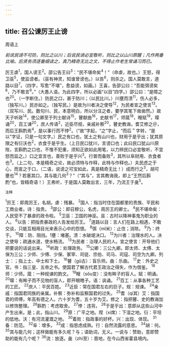 ```yaml
---
---
---
```

title: 召公谏厉王止谤
---



周语上

*前说民谤不可防，则比之以川；后说民谤必宜敬听，则比之以山川原醒；凡作两番比喻。后贤务须逐番细读之，真乃精奇无比之文，不得止作老生常诵习而已。*

厉王虐<sup>1</sup>，国人谤王<sup>2</sup>。邵公告王曰<sup>3</sup>：“民不堪命矣<sup>4</sup>！”（命虐，故也。）王怒，得卫巫<sup>5</sup>，使监谤者。（巫有神灵，知谁曾谤也。）以告<sup>6</sup>，则杀之。国人莫敢言，道路以目<sup>7</sup>。（四字，写愈“不堪”，愈益谤，如画。）王喜，告邵公曰：“吾能弭谤矣<sup>8</sup>，乃不敢言<sup>9</sup>。”（大愚人语。为此四字，所以必画“以目”四字。）邵公曰：“是障之也<sup>20</sup>。（一字断住。）防民之口，甚于防川；（以民比川。）川壅而溃<sup>11</sup>，伤人必多，（独写川。）民亦如之。（独写民。）是故为川者决之使导<sup>12</sup>，为民者宣之使言<sup>13</sup>。（双写川、民。数句川、民，本意明白，所以分注之者，要学其笔下凿凿然。）故天子听政<sup>14</sup>，使公卿至于列士献诗<sup>15</sup>，瞽献曲<sup>16</sup>，史献书<sup>17</sup>，师箴<sup>18</sup>，瞍赋<sup>19</sup>，曚诵<sup>20</sup>，百工谏<sup>20</sup>，庶人传语<sup>2</sup>，近臣尽规，亲戚补察<sup>20</sup>，瞽史教诲，耆艾修之＠，而后王斟酌焉<sup>4</sup>，是以事行而不悖<sup>2</sup>。（“故”字起，“之”字止，“而后＂字转，“是以”字证，只是一句文字。）民之有口也，犹土之有山川也，财用于是乎出；犹其原限之有衍沃也<sup>2</sup>，衣食于是乎生。（上日民口犹川，言谤口也；此曰民口犹山川原陛，言斟酌之口也，不惟不犯重，须知正欲如此用笔，以力辨民口必宜敬听，不宜怒而监之。）口之宜言也，善败于是乎兴<sup>3</sup>。行普而备败<sup>3</sup>，其所以阜财用、衣食者也<sup>3</sup>。（上二句，本是精奇之论，故必须特与作释，此特与作释也。）夫民虑之于心，而宣之于口，（二语，说谤之可宝如此，真是精奇无比！）成而行之<sup>3</sup>，胡可壅也<sup>14</sup>？若塞其口，其与能几何<sup>3</sup>？”（“其与”，言其教诲我，即上“王然后斟酌”也，皆精奇语！）王弗听，于是国人莫敢出言，三年，乃流王于彘<sup>5</sup>。

<sup>注释</sup>

<sup>1</sup>厉王：即周厉王，名胡。虐：残暴。
<sup>2</sup>国人：指当时住在国都里的贵族、平民和工商业者。诗：指贵。
<sup>3</sup>邵公：即召穆公，名虎，周厉王的卿士。
<sup>4</sup>民不堪命矣：人民受不了暴虐的政令啦。
<sup>5</sup>卫巫：卫国的神巫。巫：古时以降神事鬼为职业的人。
<sup>6</sup>以告：把指贵暴政的人告发给厉王。
<sup>7</sup>道路以目：言人们在路上相遇，不敢交谈，只能互相用目光来表示心中的怨恨。
<sup>8</sup>弭（mǐ米）：止住；消除。
<sup>9</sup>乃：终于。
<sup>10</sup>障：防、阻挡。1壅：堵塞。溃：水破堤决口。
<sup>12</sup>为川者：治理水的人。决之使导；疏通水道，使水畅流。
<sup>13</sup>为民者：治理人民的人。宣之使言：开导他们把要说的话说出来。
<sup>14</sup>听政：处理政务。
<sup>15</sup>公卿：三公九卿。即太师、太傅、太保为三公；少师、少傅、少保、冢宰、司徒、宗伯、司马、司寇、司空为九卿。列士：；指上士、中士和下士。
<sup>16</sup>瞽（gǔ古）：盲乐师。曲：乐曲。
<sup>17</sup>史：外史之官。书：指三皇、五帝之书。使国君了解古代君王政治之得失，作为借鉴。
<sup>18</sup>师：少师。箴：一种规谏的韵文。
<sup>19</sup>瞍（sǒu变）：没有眸子的盲人。赋：明诵。
<sup>20</sup>曚：有眸子而不见物的盲人，即开眼瞎子。语：讽诵。
<sup>21</sup>百工：从事各种工艺的工匠。
<sup>22</sup>庶人：平民百姓。
<sup>23</sup>近臣：常在国君左右的巨子。规：规谏。
<sup>24</sup>亲戚：指国君同族的亲属。补察：弥补和监察国君的过失。
<sup>25</sup>耆（qí其）艾：指国君的师傅，年高有德之人。六十岁为耆，五十岁为艾。修之：指把瞽、史的教诲加以修饰整理。
<sup>26</sup>斟酌：考虑取舍。
<sup>27</sup>悖：违背。
<sup>28</sup>于是乎出：意即从这些山河中产生出来。是；此，指山川。
<sup>29</sup>原：广平之地。陧（xí席）：下湿之地。衍：平坦的低地。沃：有河流灌溉之地。
<sup>30</sup>着败：指政事的好杯。兴：出现、体现。
<sup>31</sup>备：防范。
<sup>32</sup>阜：增多。
<sup>33</sup>成：指思虑成熟。行：自然流露的意思。
<sup>34</sup>胡：何。
<sup>35</sup>其与能几何；这样做能有多久呢？与；语助词，无义。一说与：赞助，意即赞助的能有几个呢？
<sup>36</sup>流：放逐。彘（zhì至）：晋地，在今山西省霍县境内。